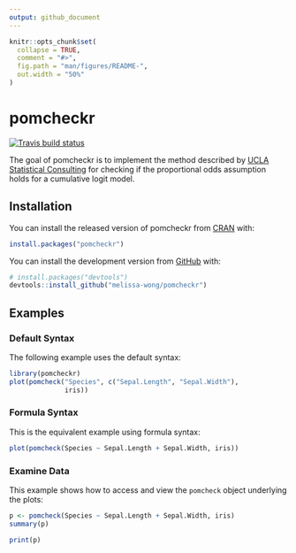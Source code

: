 ```yaml
---
output: github_document
---
```


<!-- README.md is generated from README.Rmd. Please edit that file -->

```r
knitr::opts_chunk$set(
  collapse = TRUE,
  comment = "#>",
  fig.path = "man/figures/README-",
  out.width = "50%"
)
```

# pomcheckr

<!-- badges: start -->
[![Travis build status](https://travis-ci.com/melissa-wong/pomcheckr.svg?branch=main)](https://travis-ci.com/melissa-wong/pomcheckr)
<!-- badges: end -->

The goal of pomcheckr is to implement the method described by [UCLA Statistical Consulting](https://stats.idre.ucla.edu/r/dae/ordinal-logistic-regression/) for checking if the proportional odds assumption holds for a cumulative logit model.

## Installation

You can install the released version of pomcheckr from [CRAN](https://CRAN.R-project.org) with:

``` r
install.packages("pomcheckr")
```

You can install the development version from [GitHub](https://github.com/) with:

``` r
# install.packages("devtools")
devtools::install_github("melissa-wong/pomcheckr")
```
## Examples

### Default Syntax

The following example uses the default syntax:

```r
library(pomcheckr)
plot(pomcheck("Species", c("Sepal.Length", "Sepal.Width"),
              iris))
```

### Formula Syntax

This is the equivalent example using formula syntax:

```r
plot(pomcheck(Species ~ Sepal.Length + Sepal.Width, iris))
```

### Examine Data

This example shows how to access and view the `pomcheck` object underlying the plots:

```r
p <- pomcheck(Species ~ Sepal.Length + Sepal.Width, iris)
summary(p)
```
```r
print(p)
```

